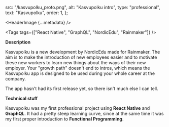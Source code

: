 
  src: "/kasvupolku_proto.png",
  alt: "Kasvupolku intro",
  type: "professional",
  text: "Kasvupolku",
  order: 1,
};

<HeaderImage
  {...metadata}
/>

<Tags
  tags={["React Native", "GraphQL", "NordicEdu", "Rainmaker"]}
/>

**Description**

Kasvupolku is a new development by NordicEdu made for Rainmaker.
The aim is to make the introduction of new employees easier and to motivate these new workers to learn new things about the ways of their new employer.
Your "growth path" doesn't end to intros, which means the Kasvupolku app is designed to be used during your whole career at the company.

The app hasn't had its first release yet, so there isn't much else I can tell.

**Technical stuff**

Kasvupolku was my first professional project using **React Native** and **GraphQL**.
It had a pretty steep learning curve, since at the same time it was my first proper introduction to **Functional Programming**.


